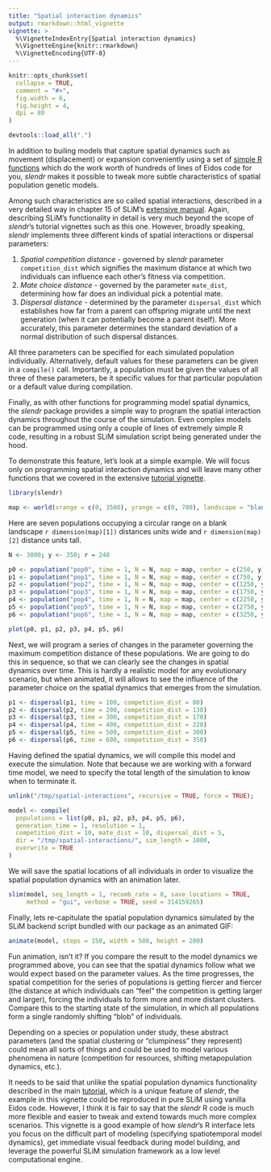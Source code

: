 ```yaml
---
title: "Spatial interaction dynamics"
output: rmarkdown::html_vignette
vignette: >
  %\VignetteIndexEntry{Spatial interaction dynamics}
  %\VignetteEngine{knitr::rmarkdown}
  %\VignetteEncoding{UTF-8}
---
```


```r
knitr::opts_chunk$set(
  collapse = TRUE,
  comment = "#>",
  fig.width = 6,
  fig.height = 4,
  dpi = 80
)
```

```r
devtools::load_all(".")
```

In addition to builing models that capture spatial dynamics such as movement (displacement) or expansion conveniently using a set of [simple R functions](../reference/index.html#section-population-dynamics) which do the work worth of hundreds of lines of Eidos code for you, *slendr* makes it possible to tweak more subtle characteristics of spatial population genetic models.

Among such characteristics are so called spatial interactions, described in a very detailed way in chapter 15 of SLiM's [extensive manual](http://benhaller.com/slim/SLiM_Manual.pdf). Again, describing SLiM's functionality in detail is very much beyond the scope of *slendr*'s tutorial vignettes such as this one. However, broadly speaking, *slendr* implements three different kinds of spatial interactions or dispersal parameters:

1.  *Spatial competition distance* - governed by *slendr* parameter `competition_dist` which signifies the maximum distance at which two individuals can influence each other's fitness via competition.
2.  *Mate choice* *distance* - governed by the parameter `mate_dist`, determining how far does an individual pick a potential mate.
3.  *Dispersal distance* - determined by the parameter `dispersal_dist` which establishes how far from a parent can offspring migrate until the next generation (when it can potentially become a parent itself). More accurately, this parameter determines the standard deviation of a normal distribution of such dispersal distances.

All three parameters can be specified for each simulated population individually. Alternatively, default values for these parameters can be given in a `compile()` call. Importantly, a population must be given the values of all three of these parameters, be it specific values for that particular population or a default value during compilation.

Finally, as with other functions for programming model spatial dynamics, the *slendr* package provides a simple way to program the spatial interaction dynamics throughout the course of the simulation. Even complex models can be programmed using only a couple of lines of extremely simple R code, resulting in a robust SLiM simulation script being generated under the hood.

To demonstrate this feature, let's look at a simple example. We will focus only on programming spatial interaction dynamics and will leave many other functions that we covered in the extensive [tutorial vignette](slendr.html).

```r
library(slendr)
```

```r
map <- world(xrange = c(0, 3500), yrange = c(0, 700), landscape = "blank")
```

Here are seven populations occupying a circular range on a blank landscape `r dimension(map)[1])` distances units wide and `r dimension(map)[2]` distance units tall.

```r
N <- 3000; y <- 350; r = 240

p0 <- population("pop0", time = 1, N = N, map = map, center = c(250, y), radius = r)
p1 <- population("pop1", time = 1, N = N, map = map, center = c(750, y), radius = r)
p2 <- population("pop2", time = 1, N = N, map = map, center = c(1250, y), radius = r)
p3 <- population("pop3", time = 1, N = N, map = map, center = c(1750, y), radius = r)
p4 <- population("pop4", time = 1, N = N, map = map, center = c(2250, y), radius = r)
p5 <- population("pop5", time = 1, N = N, map = map, center = c(2750, y), radius = r)
p6 <- population("pop6", time = 1, N = N, map = map, center = c(3250, y), radius = r)

plot(p0, p1, p2, p3, p4, p5, p6)
```

Next, we will program a series of changes in the parameter governing the maximum competition distance of these populations. We are going to do this in sequence, so that we can clearly see the changes in spatial dynamics over time. This is hardly a realistic model for any evolutionary scenario, but when animated, it will allows to see the influence of the parameter choice on the spatial dynamics that emerges from the simulation.

```r
p1 <- dispersal(p1, time = 100, competition_dist = 80)
p2 <- dispersal(p2, time = 200, competition_dist = 130)
p3 <- dispersal(p3, time = 300, competition_dist = 170)
p4 <- dispersal(p4, time = 400, competition_dist = 220)
p5 <- dispersal(p5, time = 500, competition_dist = 300)
p6 <- dispersal(p6, time = 600, competition_dist = 350)
```

Having defined the spatial dynamics, we will compile this model and execute the simulation. Note that because we are working with a forward time model, we need to specify the total length of the simulation to know when to terminate it.

```r
unlink("/tmp/spatial-interactions", recursive = TRUE, force = TRUE); 
```

```r
model <- compile(
  populations = list(p0, p1, p2, p3, p4, p5, p6),
  generation_time = 1, resolution = 1,
  competition_dist = 10, mate_dist = 10, dispersal_dist = 5,
  dir = "/tmp/spatial-interactions/", sim_length = 1000,
  overwrite = TRUE
)
```

We will save the spatial locations of all individuals in order to visualize the spatial population dynamics with an animation later.

```r
slim(model, seq_length = 1, recomb_rate = 0, save_locations = TRUE,
     method = "gui", verbose = TRUE, seed = 314159265)
```

Finally, lets re-capitulate the spatial population dynamics simulated by the SLiM backend script bundled with our package as an animated GIF:

```r
animate(model, steps = 150, width = 500, height = 200)
```

Fun animation, isn't it? If you compare the result to the model dynamics we programmed above, you can see that the spatial dynamics follow what we would expect based on the parameter values. As the time progresses, the spatial competition for the series of populations is getting fiercer and fiercer (the distance at which individuals can "feel" the competition is getting larger and larger), forcing the individuals to form more and more distant clusters. Compare this to the starting state of the simulation, in which all populations form a single randomly shifting "blob" of individuals.

Depending on a species or population under study, these abstract parameters (and the spatial clustering or "clumpiness" they represent) could mean all sorts of things and could be used to model various phenomena in nature (competition for resources, shifting metapopulation dynamics, etc.).

It needs to be said that unlike the spatial population dynamics functionality described in the main [tutorial](slendr.html), which is a unique feature of _slendr_, the example in this vignette could be reproduced in pure SLiM using vanilla Eidos code. However, I think it is fair to say that the _slendr_ R code is much more flexible and easier to tweak and extend towards much more complex scenarios. This vignette is a good example of how _slendr_'s R interface lets you  focus on the difficult part of modeling (specifying spatiotemporal model dynamics), get immediate visual feedback during model building, and leverage the powerful SLiM simulation framework as a low level computational engine.
